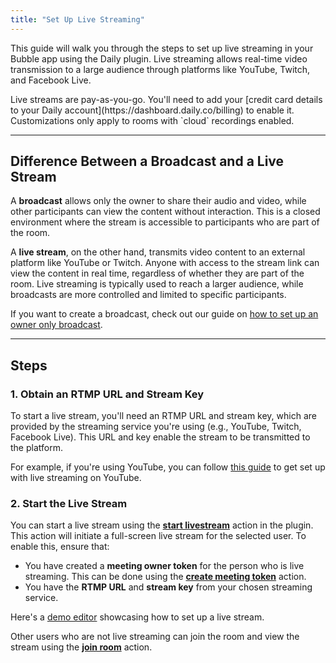 ```yaml
---
title: "Set Up Live Streaming"
---
```



This guide will walk you through the steps to set up live streaming in your Bubble app using the Daily plugin. Live streaming allows real-time video transmission to a large audience through platforms like YouTube, Twitch, and Facebook Live.

<Note>
  Live streams are pay-as-you-go. You'll need to add your [credit card details
  to your Daily account](https://dashboard.daily.co/billing) to enable it.
  Customizations only apply to rooms with `cloud` recordings enabled.
</Note>

---

## Difference Between a Broadcast and a Live Stream

A **broadcast** allows only the owner to share their audio and video, while other participants can view the content without interaction. This is a closed environment where the stream is accessible to participants who are part of the room.

A **live stream**, on the other hand, transmits video content to an external platform like YouTube or Twitch. Anyone with access to the stream link can view the content in real time, regardless of whether they are part of the room. Live streaming is typically used to reach a larger audience, while broadcasts are more controlled and limited to specific participants.

If you want to create a broadcast, check out our guide on [how to set up an owner only broadcast](/bubble/daily/how-tos/owner-only-broadcast).

---

## Steps

### 1. Obtain an RTMP URL and Stream Key

To start a live stream, you'll need an RTMP URL and stream key, which are provided by the streaming service you're using (e.g., YouTube, Twitch, Facebook Live). This URL and key enable the stream to be transmitted to the platform.

For example, if you're using YouTube, you can follow [this guide](https://support.google.com/youtube/topic/9257891?hl=en&ref_topic=9257610) to get set up with live streaming on YouTube.

### 2. Start the Live Stream

You can start a live stream using the [**start livestream**](/bubble/daily/plugin-reference/actions/start-livestream) action in the plugin. This action will initiate a full-screen live stream for the selected user. To enable this, ensure that:

- You have created a **meeting owner token** for the person who is live streaming. This can be done using the [**create meeting token**](/bubble/daily/plugin-reference/actions/create-meeting-token) action.
- You have the **RTMP URL** and **stream key** from your chosen streaming service.

Here's a [demo editor](https://bubble.io/page?type=page&name=live_streaming_demo&id=nocodedemos&tab=tabs-2) showcasing how to set up a live stream.

Other users who are not live streaming can join the room and view the stream using the [**join room**](/bubble/daily/plugin-reference/actions/join-room) action.

<dailyBubbleFooter />
